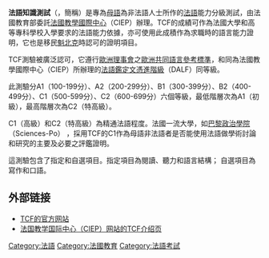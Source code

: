 '''法語知識測試'''（{{lang-fr|'''Test de connaissance du français'''}}，簡稱{{lang|fr|'''TCF'''}}）是專為[[母語|母語]]為非法語人士所作的[[法語|法語]]能力分級測試，由法國教育部委託[[法國教學國際中心|法國教學國際中心]]（CIEP）辦理。TCF的成績可作為法國大學和高等專科學校入學要求的法語能力依據，亦可使用此成積作為求職時的語言能力證明，它也是移民[[魁北克|魁北克]]時認可的證明項目。

TCF測驗被廣泛認可，它遵行[[歐洲理事會|歐洲理事會]]之[[歐洲共同語言參考標準|歐洲共同語言參考標準]]，和同為法國教學國際中心（CIEP）所辦理的[[法語鑑定文憑進階級|法語鑑定文憑進階級]]（DALF）同等級。

此測驗分A1（100-199分）、A2（200-299分）、B1（300-399分）、B2（400-499分）、C1（500-599分）、C2（600-699分）六個等級，最低階層次為A1（初級），最高階層次為C2（特高級）。

C1（高級）和C2（特高級）為精通法語程度。法國一流大學，如[[巴黎政治學院|巴黎政治學院]]（Sciences-Po） ，採用TCF的C1作為母語非法語者是否能使用法語做學術討論和研究的主要及必要之評鑑證明。

這測驗包含了指定和自選項目。指定項目為閱讀、聽力和語言結構； 自選項目為寫作和口語。

==外部链接==
* [https://web.archive.org/web/20131218201623/http://www.tcf-tef.net/ TCF的官方网站]
* [http://www.ciep.fr/en/tcf/ 法国教学国际中心（CIEP）网站的TCF介绍页] {{Wayback|url=http://www.ciep.fr/en/tcf/ |date=20061206221521 }}

[[Category:法語|Category:法語]]
[[Category:法國教育|Category:法國教育]]
[[Category:法語考試|Category:法語考試]]

{{lang-stub}}